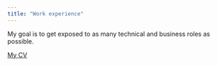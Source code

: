 ```yaml
---
title: "Work experience"
---
```


My goal is to get exposed to as many technical and business roles as possible.

<a href="cv.pdf" class="btn btn-info" role="button">My CV </a>







